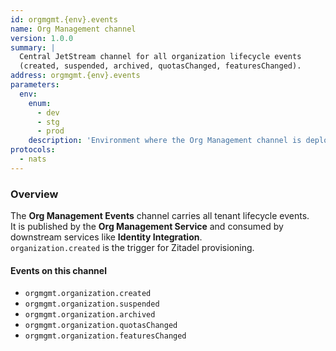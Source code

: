 ```yaml
---
id: orgmgmt.{env}.events
name: Org Management channel
version: 1.0.0
summary: |
  Central JetStream channel for all organization lifecycle events
  (created, suspended, archived, quotasChanged, featuresChanged).
address: orgmgmt.{env}.events
parameters:
  env:
    enum:
      - dev
      - stg
      - prod
    description: 'Environment where the Org Management channel is deployed'
protocols:
  - nats
---
```


### Overview

The **Org Management Events** channel carries all tenant lifecycle events.  
It is published by the **Org Management Service** and consumed by downstream services like **Identity Integration**.  
`organization.created` is the trigger for Zitadel provisioning.

<ChannelInformation />

#### Events on this channel
- `orgmgmt.organization.created`
- `orgmgmt.organization.suspended`
- `orgmgmt.organization.archived`
- `orgmgmt.organization.quotasChanged`
- `orgmgmt.organization.featuresChanged`
